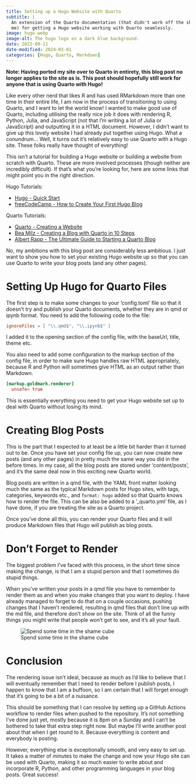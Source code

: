 ```yaml
---
title: Setting up a Hugo Website with Quarto
subtitle: |
  An extension of the Quarto documentation (that didn't work off the shelf for
  me) for getting a Hugo website working with Quarto seamlessly.
image: hugo.webp
image-alt: The hugo logo on a dark blue background.
date: 2022-09-11
date-modified: 2024-03-01
categories: [Hugo, Quarto, Markdown]
---
```


**Note: Having ported my site over to Quarto in entirety, this blog post no longer applies to the site as is. This post should hopefully still work for anyone that is using Quarto with Hugo!**

Like every other nerd that likes R and has used RMarkdown more than one time in their entire life, I am now in the process of transitioning to using Quarto, and I want to let the world know! I wanted to make good use of Quarto, including utilising the really nice job it does with rendering R, Python, Julia, and JavaScript (not that I'm writing a lot of Julia or JavaScript) and outputting it in a HTML document. However, I didn't want to give up this lovely website I had already put together using Hugo. What a conundrum... Well, it turns out it's relatively easy to use Quarto with a Hugo site. These folks really have thought of everything!

This isn't a tutorial for building a Hugo website or building a website from scratch with Quarto. These are more involved processes (though neither are incredibly difficult). If that's what you're looking for, here are some links that might point you in the right direction.

Hugo Tutorials:

-   [Hugo - Quick Start](https://gohugo.io/getting-started/quick-start/)
-   [freeCodeCamp - How to Create Your First Hugo Blog](https://www.freecodecamp.org/news/your-first-hugo-blog-a-practical-guide/)

Quarto Tutorials:

-   [Quarto - Creating a Website](https://quarto.org/docs/websites/)
-   [Bea Milz - Creating a Blog with Quarto in 10 Steps](https://beamilz.com/posts/2022-06-05-creating-a-blog-with-quarto/en/)
-   [Albert Rapp - The Ultimate Guide to Starting a Quarto Blog](https://albert-rapp.de/posts/13_quarto_blog_writing_guide/13_quarto_blog_writing_guide.html)

No, my ambitions with this blog post are considerably less ambitious. I just want to show you how to set your existing Hugo website up so that you can use Quarto to write your blog posts (and any other pages).

# Setting Up Hugo for Quarto Files

The first step is to make some changes to your 'config.toml' file so that it doesn't try and publish your Quarto documents, whether they are in qmd or ipynb format. You need to add the following code to the file:

```toml
ignoreFiles = [ "\\.qmd$", "\\.ipynb$" ]

```

I added it to the opening section of the config file, with the baseUrl, title, theme etc.

You also need to add some configuration to the markup section of the config file, in order to make sure Hugo handles raw HTML appropriately, because R and Python will sometimes give HTML as an output rather than Markdown.

```toml
[markup.goldmark.renderer]
  unsafe= true

```
This is essentially everything you need to get your Hugo website set up to deal with Quarto without losing its mind.

# Creating Blog Posts

This is the part that I expected to at least be a little bit harder than it turned out to be. Once you have set your config file up, you can now create new posts (and any other pages) in pretty much the same way you did in the before times. In my case, all the blog posts are stored under 'content/posts', and it's the same deal now in this exciting new Quarto world.

Blog posts are written in a qmd file, with the YAML front matter looking much the same as the typical Markdown posts for Hugo sites, with tags, categories, keywords etc., and ```format: hugo``` added so that Quarto knows how to render the file. This can be also be added to a '_quarto.yml' file, as I have done, if you are treating the site as a Quarto project.

Once you've done all this, you can render your Quarto files and it will produce Markdown files that Hugo will publish as blog posts.

# Don't Forget to Render

The biggest problem I've faced with this process, in the short time since making the change, is that I am a stupid person and that I sometimes do stupid things. 

When you've written your posts in a qmd file you have to remember to render them as and when you make changes that you want to deploy. I have already managed to forget to do that on a couple occasions, pushing changes that I haven't rendered, resulting in qmd files that don't line up with the md file, and therefore don't show on the site. Think of all the funny things you might write that people won't get to see, and it's all your fault.

![Spend some time in the shame cube](https://media.giphy.com/media/3Mm6HZud4m2oU/giphy.gif#center)

# Conclusion

The rendering issue isn't ideal, because as much as I'd like to believe that I will eventually remember that I need to render before I publish posts, I happen to know that I am a buffoon, so I am certain that I will forget enough that it's going to be a bit of a nuisance.

This should be something that I can resolve by setting up a GitHub Actions workflow to render files when pushed to the repository. It's not something I've done just yet, mostly because it is 8pm on a Sunday and I can't be bothered to take that extra step right now. But maybe I'll write another post about that when I get round to it. Because everything is content and everybody is posting.

However, everything else is exceptionally smooth, and very easy to set up. It takes a matter of minutes to make the change and now your Hugo site can be used with Quarto, making it so much easier to write about and incorporate R, Python, and other programming languages in your blog posts. Great success!
